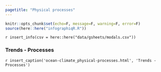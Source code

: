```yaml
---
pagetitle: "Physical processes"
---
```


```r
knitr::opts_chunk$set(echo=F, message=F, warning=F, error=F)
source(here::here("infographiqR.R"))
```

`r insert_info(csv = here::here("data/gsheets/modals.csv"))`



### Trends - Processes
`r insert_caption('ocean-climate_physical-processes.html', 'Trends - Processes')`